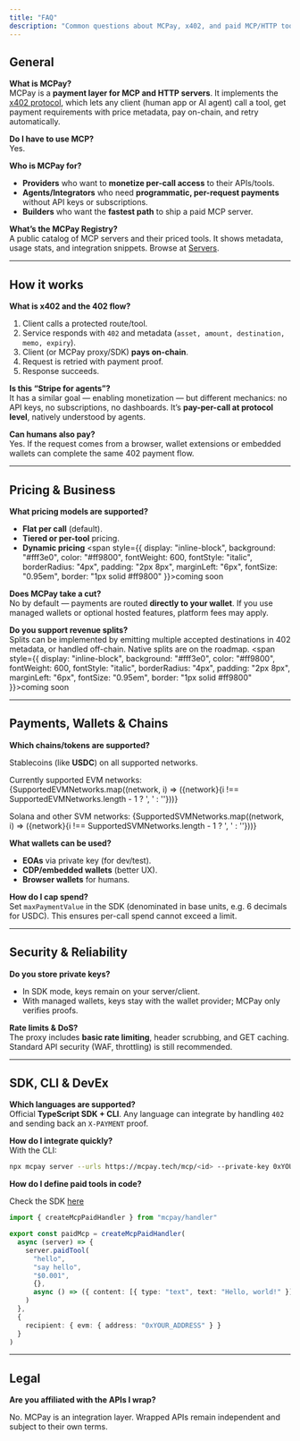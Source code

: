 ```yaml
---
title: "FAQ"
description: "Common questions about MCPay, x402, and paid MCP/HTTP tools"
---
```


## General

**What is MCPay?**  
MCPay is a **payment layer for MCP and HTTP servers**. It implements the [x402 protocol](https://x402.org), which lets any client (human app or AI agent) call a tool, get payment requirements with price metadata, pay on-chain, and retry automatically.

**Do I have to use MCP?**  
Yes.

**Who is MCPay for?**  
- **Providers** who want to **monetize per-call access** to their APIs/tools.  
- **Agents/Integrators** who need **programmatic, per-request payments** without API keys or subscriptions.  
- **Builders** who want the **fastest path** to ship a paid MCP server.

**What’s the MCPay Registry?**  
A public catalog of MCP servers and their priced tools. It shows metadata, usage stats, and integration snippets. Browse at [Servers](/servers).

---

## How it works

**What is x402 and the 402 flow?**  
1. Client calls a protected route/tool.  
2. Service responds with `402` and metadata (`asset, amount, destination, memo, expiry`).  
3. Client (or MCPay proxy/SDK) **pays on-chain**.  
4. Request is retried with payment proof.  
5. Response succeeds.  

**Is this “Stripe for agents”?**  
It has a similar goal — enabling monetization — but different mechanics: no API keys, no subscriptions, no dashboards. It’s **pay-per-call at protocol level**, natively understood by agents.

**Can humans also pay?**  
Yes. If the request comes from a browser, wallet extensions or embedded wallets can complete the same 402 payment flow.

---

## Pricing & Business

**What pricing models are supported?**  
- **Flat per call** (default).  
- **Tiered or per-tool** pricing.  
- **Dynamic pricing** <span style={{ 
    display: "inline-block", 
    background: "#fff3e0", 
    color: "#ff9800", 
    fontWeight: 600, 
    fontStyle: "italic", 
    borderRadius: "4px", 
    padding: "2px 8px", 
    marginLeft: "6px", 
    fontSize: "0.95em",
    border: "1px solid #ff9800"
}}>coming soon</span>

**Does MCPay take a cut?**  
No by default — payments are routed **directly to your wallet**. If you use managed wallets or optional hosted features, platform fees may apply.

**Do you support revenue splits?**  
Splits can be implemented by emitting multiple accepted destinations in 402 metadata, or handled off-chain. Native splits are on the roadmap. <span style={{ 
    display: "inline-block", 
    background: "#fff3e0", 
    color: "#ff9800", 
    fontWeight: 600, 
    fontStyle: "italic", 
    borderRadius: "4px", 
    padding: "2px 8px", 
    marginLeft: "6px", 
    fontSize: "0.95em",
    border: "1px solid #ff9800"
}}>coming soon</span>

---

## Payments, Wallets & Chains


**Which chains/tokens are supported?**  

Stablecoins (like **USDC**) on all supported networks.  

Currently supported EVM networks: {SupportedEVMNetworks.map((network, i) => (<span key={network}>{network}{i !== SupportedEVMNetworks.length - 1 ? ', ' : ''}</span>))}

Solana and other SVM networks: {SupportedSVMNetworks.map((network, i) => (<span key={network}>{network}{i !== SupportedSVMNetworks.length - 1 ? ', ' : ''}</span>))}

**What wallets can be used?**  
- **EOAs** via private key (for dev/test).  
- **CDP/embedded wallets** (better UX).  
- **Browser wallets** for humans.  

**How do I cap spend?**  
Set `maxPaymentValue` in the SDK (denominated in base units, e.g. 6 decimals for USDC). This ensures per-call spend cannot exceed a limit.

---

## Security & Reliability

**Do you store private keys?**  
- In SDK mode, keys remain on your server/client.  
- With managed wallets, keys stay with the wallet provider; MCPay only verifies proofs.

**Rate limits & DoS?**  
The proxy includes **basic rate limiting**, header scrubbing, and GET caching. Standard API security (WAF, throttling) is still recommended.

---

## SDK, CLI & DevEx

**Which languages are supported?**  
Official **TypeScript SDK + CLI**. Any language can integrate by handling `402` and sending back an `X-PAYMENT` proof.

**How do I integrate quickly?**  
With the CLI:  

```bash
npx mcpay server --urls https://mcpay.tech/mcp/<id> --private-key 0xYOUR_KEY
```

**How do I define paid tools in code?**

Check the SDK [here](/quickstart/sdk)

```ts
import { createMcpPaidHandler } from "mcpay/handler"

export const paidMcp = createMcpPaidHandler(
  async (server) => {
    server.paidTool(
      "hello",
      "say hello",
      "$0.001",
      {},
      async () => ({ content: [{ type: "text", text: "Hello, world!" }] })
    )
  },
  {
    recipient: { evm: { address: "0xYOUR_ADDRESS" } }
  }
)

```

---

## Legal

**Are you affiliated with the APIs I wrap?**

No. MCPay is an integration layer. Wrapped APIs remain independent and subject to their own terms.